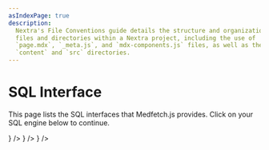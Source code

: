 ```yaml
---
asIndexPage: true
description:
  Nextra's File Conventions guide details the structure and organization of
  files and directories within a Nextra project, including the use of
  `page.mdx`, `_meta.js`, and `mdx-components.js` files, as well as the
  `content` and `src` directories.
---
```



# SQL Interface
This page lists the SQL interfaces that Medfetch.js provides. Click on your
SQL engine below to continue.

<Cards>
    <Cards.Card
        href="/sql/sqlite"
        title="SQLite"
        icon={<DiSqllite />}
    />
    <Cards.Card
        href="/sql/postgresql"
        title="PostgreSQL"
        icon={<DiPostgresql />}
    />
    <Cards.Card
        href="/sql/mysql"
        title="MySQL"
        icon={<DiMysql />}
    />
</Cards>
